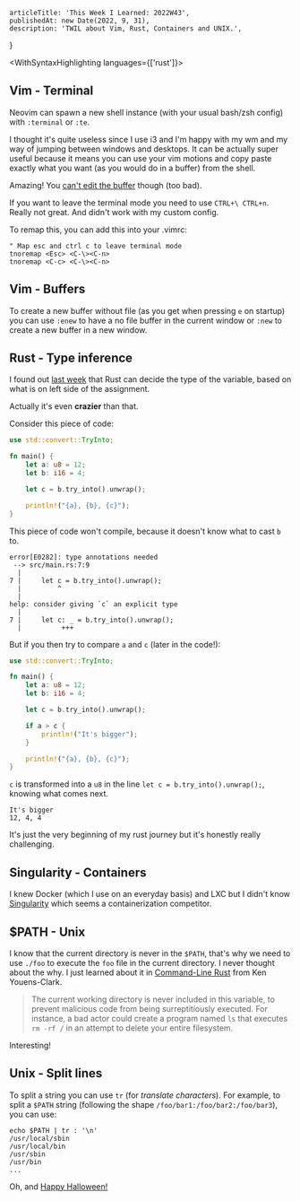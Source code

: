 
<Layout>

    articleTitle: 'This Week I Learned: 2022W43',
    publishedAt: new Date(2022, 9, 31),
    description: 'TWIL about Vim, Rust, Containers and UNIX.',
}

<WithSyntaxHighlighting languages={['rust']}>

<ArticleInfos meta={meta} />

## Vim - Terminal

Neovim can spawn a new shell instance (with your usual bash/zsh config) with `:terminal` or `:te`.

I thought it's quite useless since I use i3 and I'm happy with my wm and my way of jumping between windows and desktops. It can be actually super useful because it means you can use your vim motions and copy paste exactly what you want (as you would do in a buffer) from the shell.

Amazing! You [can't edit the buffer](https://github.com/neovim/neovim/issues/8805) though (too bad).

If you want to leave the terminal mode you need to use `CTRL+\ CTRL+n`. Really not great. And didn't work with my custom config.

To remap this, you can add this into your .vimrc:

```
" Map esc and ctrl c to leave terminal mode
tnoremap <Esc> <C-\><C-n>
tnoremap <C-c> <C-\><C-n>
```

## Vim - Buffers

To create a new buffer without file (as you get when pressing `e` on startup) you can use `:enew` to have a no file buffer in the current window or `:new` to create a new buffer in a new window.

## Rust - Type inference

I found out [last week](/articles/twil-2022-42) that Rust can decide the type of the variable, based on what is on left side of the assignment.

Actually it's even **crazier** than that.

Consider this piece of code:

```rust
use std::convert::TryInto;

fn main() {
    let a: u8 = 12;
    let b: i16 = 4;

    let c = b.try_into().unwrap();

    println!("{a}, {b}, {c}");
}
```

This piece of code won't compile, because it doesn't know what to cast `b` to.

```
error[E0282]: type annotations needed
 --> src/main.rs:7:9
  |
7 |     let c = b.try_into().unwrap();
  |         ^
  |
help: consider giving `c` an explicit type
  |
7 |     let c: _ = b.try_into().unwrap();
  |          +++
```

But if you then try to compare `a` and `c` (later in the code!):

```rust
use std::convert::TryInto;

fn main() {
    let a: u8 = 12;
    let b: i16 = 4;

    let c = b.try_into().unwrap();

    if a > c {
        println!("It's bigger");
    }

    println!("{a}, {b}, {c}");
}
```

`c` is transformed into a `u8` in the line `let c = b.try_into().unwrap();`, knowing what comes next.

```
It's bigger
12, 4, 4
```

It's just the very beginning of my rust journey but it's honestly really challenging.

## Singularity - Containers

I knew Docker (which I use on an everyday basis) and LXC but I didn't know [Singularity](<https://en.wikipedia.org/wiki/Singularity_(software)>) which seems a containerization competitor.

## $PATH - Unix

I know that the current directory is never in the `$PATH`, that's why we need to use `./foo` to execute the `foo` file in the current directory. I never thought about the why. I just learned about it in [Command-Line Rust](https://www.oreilly.com/library/view/command-line-rust/9781098109424/) from Ken Youens-Clark.

> The current working directory is never included in this variable, to prevent malicious code from being surreptitiously executed. For instance, a bad actor could create a program named `ls` that executes `rm -rf /` in an attempt to delete your entire filesystem.

Interesting!

## Unix - Split lines

To split a string you can use `tr` (for _translate characters_). For example, to split a `$PATH` string (following the shape `/foo/bar1:/foo/bar2:/foo/bar3`), you can use:

```
echo $PATH | tr : '\n'
/usr/local/sbin
/usr/local/bin
/usr/sbin
/usr/bin
...
```

Oh, and [Happy Halloween!](https://media.giphy.com/media/12PYE6k7H674GY/giphy.gif)

</WithSyntaxHighlighting>

</Layout>
